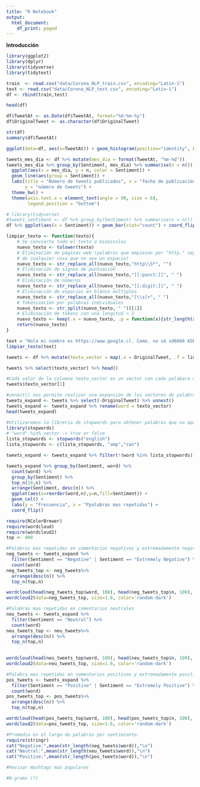 ```yaml
---
title: "R Notebook"
output:
  html_document:
    df_print: paged
---
```


**Introducción**


```r
library(ggplot2)
library(dplyr)
library(tidyverse)
library(tidytext)
```

```r
train  <- read.csv("data/Corona_NLP_train.csv", encoding="Latin-1")
test <- read.csv("data/Corona_NLP_test.csv", encoding="Latin-1")
df <- rbind(train,test)
```

```r
head(df)
```

```r
df$TweetAt <- as.Date(df$TweetAt, format="%d-%m-%y")
df$OriginalTweet <- as.character(df$OriginalTweet)
```

```r
str(df)
summary(df$TweetAt)
```

```r
ggplot(data=df, aes(x=TweetAt)) + geom_histogram(position="identity", bins=30) + theme_bw()
```
```r
tweets_mes_dia <- df %>% mutate(mes_dia = format(TweetAt, "%m-%d"))
tweets_mes_dia %>% group_by(Sentiment, mes_dia) %>% summarise(n = n()) %>%
  ggplot(aes(x = mes_dia, y = n, color = Sentiment)) +
  geom_line(aes(group = Sentiment)) +
  labs(title = "Número de tweets publicados", x = "fecha de publicación",
       y = "número de tweets") +
  theme_bw() +
  theme(axis.text.x = element_text(angle = 90, size = 6),
        legend.position = "bottom")
```

```r
# library(tidyverse)
#tweets_sentiment <- df %>% group_by(Sentiment) %>% summarise(n = n())
df %>% ggplot(aes(x = Sentiment)) + geom_bar(stat="count") + coord_flip() + theme_bw()
```

```r
limpiar_texto <- function(texto){
    # Se convierte todo el texto a minúsculas
    nuevo_texto <- tolower(texto)
    # Eliminación de páginas web (palabras que empiezan por "http." seguidas 
    # de cualquier cosa que no sea un espacio)
    nuevo_texto <- str_replace_all(nuevo_texto,"http\\S*", "")
    # Eliminación de signos de puntuación
    nuevo_texto <- str_replace_all(nuevo_texto,"[[:punct:]]", " ")
    # Eliminación de números
    nuevo_texto <- str_replace_all(nuevo_texto,"[[:digit:]]", " ")
    # Eliminación de espacios en blanco múltiples
    nuevo_texto <- str_replace_all(nuevo_texto,"[\\s]+", " ")
    # Tokenización por palabras individuales
    nuevo_texto <- str_split(nuevo_texto, " ")[[1]]
    # Eliminación de tokens con una longitud < 2
    nuevo_texto <- keep(.x = nuevo_texto, .p = function(x){str_length(x) > 1})
    return(nuevo_texto)
}
```

```r
text = "Hola mi nombre es https://www.google.cl. Como. no sé xd6666 ASDA"
limpiar_texto(text)
```

```r
tweets <- df %>% mutate(texto_vector = map(.x = OriginalTweet, .f = limpiar_texto))
```

```r
tweets %>% select(texto_vector) %>% head()
```
```r
#Cada valor de la columna texto_vector es un vector con cada palabara del textos
tweets$texto_vector[1]
```
```r
#unnest() nos permite realizar una expansión de los vectores de palabras que creamos, esto aumenta la dimension de filas considerablemente
tweets_expand <- tweets %>% select(-OriginalTweet) %>% unnest()
tweets_expand <- tweets_expand %>% rename(word = texto_vector)
head(tweets_expand) 
```

```r
#Utilizaremos la librería de stopwords para obtener palabras que no aportar información
library(stopwords)
# "word" %in% vector -> true or false
lista_stopwords <- stopwords("english")
lista_stopwords <- c(lista_stopwords, "amp","can")
```

```r
tweets_expand <- tweets_expand %>% filter(!(word %in% lista_stopwords)) 

tweets_expand %>% group_by(Sentiment, word) %>% 
  count(word) %>% 
  group_by(Sentiment) %>% 
  top_n(10,n) %>% 
  arrange(Sentiment, desc(n)) %>% 
  ggplot(aes(x=reorder(word,n),y=n,fill=Sentiment)) + 
  geom_col() + 
  labs(y = "Frecuencia", x = "Ppalabras mas repetidas") + 
  coord_flip()
```
```r
require(RColorBrewer)
require(wordcloud)
require(wordcloud2)
top <- 400
```

```r
#Palabras mas repetidas en comentarios negativos y extremadamente negativos
neg_tweets <- tweets_expand %>% 
  filter(Sentiment == "Negative" | Sentiment == "Extremely Negative") %>%
  count(word)
neg_tweets_top <- neg_tweets%>% 
  arrange(desc(n)) %>%
  top_n(top,n) 

wordcloud(head(neg_tweets_top$word, 100), head(neg_tweets_top$n, 100), random.order=FALSE, colors=brewer.pal(8, "Dark2"))
wordcloud2(data=neg_tweets_top, size=1.6, color='random-dark')
```

```r
#Palabras mas repetidas en comentarios neutrales
neu_tweets <- tweets_expand %>% 
  filter(Sentiment == "Neutral") %>%
  count(word)
neu_tweets_top <- neu_tweets%>%
  arrange(desc(n)) %>%
  top_n(top,n) 
  

wordcloud(head(neu_tweets_top$word, 100), head(neu_tweets_top$n, 100), random.order=FALSE, colors=brewer.pal(8, "Dark2"))
wordcloud2(data=neu_tweets_top, size=1.6, color='random-dark')
```

```r
#Palabra mas repetidas en comentarios positivos y extremadamente positivos
pos_tweets <- tweets_expand %>% 
  filter(Sentiment == "Positive" | Sentiment == "Extremely Positive") %>%
  count(word)
pos_tweets_top <- pos_tweets%>% 
  arrange(desc(n)) %>%
  top_n(top,n) 

wordcloud(head(pos_tweets_top$word, 100), head(pos_tweets_top$n, 100), random.order=FALSE, colors=brewer.pal(8, "Dark2"))
wordcloud2(data=pos_tweets_top, size=1.6, color='random-dark')
```

```r
#Promedio en el largo de palabras por sentimiento.
require(stringr)
cat("Negative:",mean(str_length(neg_tweets$word)),"\n")
cat("Neutral:",mean(str_length(neu_tweets$word)),"\n")
cat("Positive:",mean(str_length(pos_tweets$word)),"\n")
```
```r
#Revisar Hashtags mas populares
```

```r
#N-grams (?)
```


